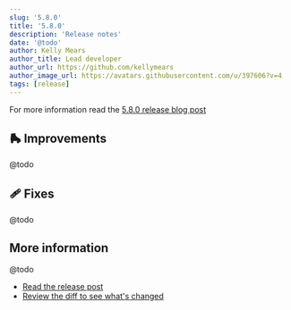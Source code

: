 ```yaml
---
slug: '5.8.0'
title: '5.8.0'
description: 'Release notes'
date: '@todo'
author: Kelly Mears
author_title: Lead developer
author_url: https://github.com/kellymears
author_image_url: https://avatars.githubusercontent.com/u/397606?v=4
tags: [release]
---
```


For more information read the [5.8.0 release blog post](/blog/5.8.0)

<!--truncate-->

## 🛼 Improvements

@todo

## 🩹 Fixes

@todo

## More information

@todo

- [Read the release post](/blog/5.8.0)
- [Review the diff to see what's changed](https://github.com/roots/bud/compare/v5.6.0...v5.8.0)
